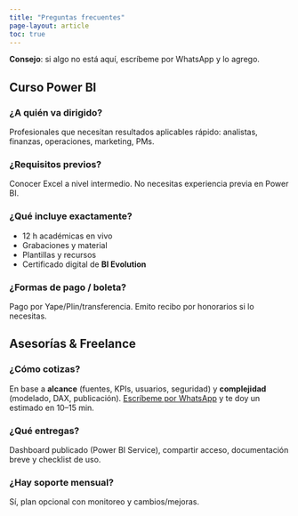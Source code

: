 ```yaml
---
title: "Preguntas frecuentes"
page-layout: article
toc: true
---
```


::: {.callout-tip}
**Consejo**: si algo no está aquí, escríbeme por WhatsApp y lo agrego.
:::

## Curso Power BI

### ¿A quién va dirigido?
Profesionales que necesitan resultados aplicables rápido: analistas, finanzas, operaciones, marketing, PMs.

### ¿Requisitos previos?
Conocer Excel a nivel intermedio. No necesitas experiencia previa en Power BI.

### ¿Qué incluye exactamente?
- 12 h académicas en vivo
- Grabaciones y material
- Plantillas y recursos
- Certificado digital de **BI Evolution**

### ¿Formas de pago / boleta?
Pago por Yape/Plin/transferencia. Emito recibo por honorarios si lo necesitas.


## Asesorías & Freelance

### ¿Cómo cotizas?
En base a **alcance** (fuentes, KPIs, usuarios, seguridad) y **complejidad** (modelado, DAX, publicación).
[Escríbeme por WhatsApp](https://wa.me/51963909815?text=Hola%20C%C3%A9sar%2C%20quiero%20cotizar%20un%20tablero%20de%20Power%20BI) y te doy un estimado en 10–15 min.

### ¿Qué entregas?
Dashboard publicado (Power BI Service), compartir acceso, documentación breve y checklist de uso.

### ¿Hay soporte mensual?
Sí, plan opcional con monitoreo y cambios/mejoras.
